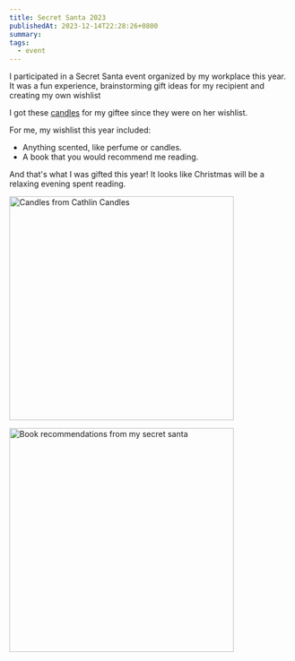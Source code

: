```yaml
---
title: Secret Santa 2023
publishedAt: 2023-12-14T22:28:26+0800
summary:
tags:
  - event
---
```


I participated in a Secret Santa event organized by my workplace this year. It was a fun experience, brainstorming gift ideas for my recipient and creating my own wishlist

I got these [candles](https://www.bathandbodyworks.com.my/rose-water-and-ivy-26291247/p/17468587) for my giftee since they were on her wishlist.

For me, my wishlist this year included:

- Anything scented, like perfume or candles.
- A book that you would recommend me reading.

And that's what I was gifted this year! It looks like Christmas will be a relaxing evening spent reading.

<Image
  src='/images/secret-santa-candles.png'
  alt='Candles from Cathlin Candles'
  width='400'
/>

<Image
  src='/images/secret-santa-book-recommendation.png'
  alt='Book recommendations from my secret santa'
  width='400'
/>
